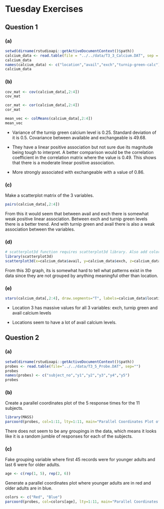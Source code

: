 # Tuesday Exercises

## Question 1

### (a)

```r
setwd(dirname(rstudioapi::getActiveDocumentContext()$path))
calcium_data <- read.table(file = "../../data/T3_3_Calcium.DAT", sep = "")
calcium_data
names(calcium_data) <- c("location","avail","exch","turnip-green-calc")
calcium_data
```

### (b)

```r
cov_mat <- cov(calcium_data[,2:4])
cov_mat
```

```r
cor_mat <- cor(calcium_data[,2:4])
cor_mat
```

```r
mean_vec <- colMeans(calcium_data[,2:4])
mean_vec
```

-   Variance of the turnip green calcium level is 0.25. Standard deviation of it is 0.5. Covariance between available and exchangeable is 49.68.

-   They have a linear positive association but not sure due its magnitude being tough to interpret. A better comparison would be the correlation coefficient in the correlation matrix where the value is 0.49. This shows that there is a moderate linear positive association.

-   More strongly associated with exchangeable with a value of 0.86.

### (c)

Make a scatterplot matrix of the 3 variables.

```r
pairs(calcium_data[,2:4])
```

From this it would seem that between avail and exch there is somewhat weak positive linear association. Between exch and turnip green levels there is a better trend. And with turnip green and avail there is also a weak association between the variables.

### (d)

```r
# scatterplot3d function requires scatterplot3d library. Also add color to the points by what data point they are/
library(scatterplot3d)
scatterplot3d(x=calcium_data$avail, y=calcium_data$exch, z=calcium_data$`turnip-green-calc`, color=calcium_data$location)

```

From this 3D graph, its is somewhat hard to tell what patterns exist in the data since they are not grouped by anything meaningful other than location.

### (e)

```r
stars(calcium_data[,2:4], draw.segments="T", labels=calcium_data$location, key.loc=c(6, 1.8))
```

-   Location 3 has massive values for all 3 variables: exch, turnip green and avail calcium levels

-   Locations seem to have a lot of avail calcium levels.

## Question 2

### (a)

```r
setwd(dirname(rstudioapi::getActiveDocumentContext()$path))
probes <- read.table(file="../../data/T3_5_Probe.DAT", sep="")
probes
names(probes) <- c("subject_no","y1","y2","y3","y4","y5")
probes
```

### (b)

Create a parallel coordinates plot of the 5 response times for the 11 subjects.

```r
library(MASS)
parcoord(probes, col=1:11, lty=1:11, main="Parallel Coordinates Plot of Response Times", var.label=TRUE)

```

There does not seem to be any groupings in the data, which means it looks like it is a random jumble of responses for each of the subjects.

### (c)

Fake grouping variable where first 45 records were for younger adults and last 6 were for older adults.

```r
age <- c(rep(1, 5), rep(2, 6))
```

Generate a parallel coordinates plot where younger adults are in red and older adults are in blue.

```r
colors <- c("Red", "Blue")
parcoord(probes, col=colors[age], lty=1:11, main="Parallel Coordinates Plot of Response Times", var.label=TRUE)
```

